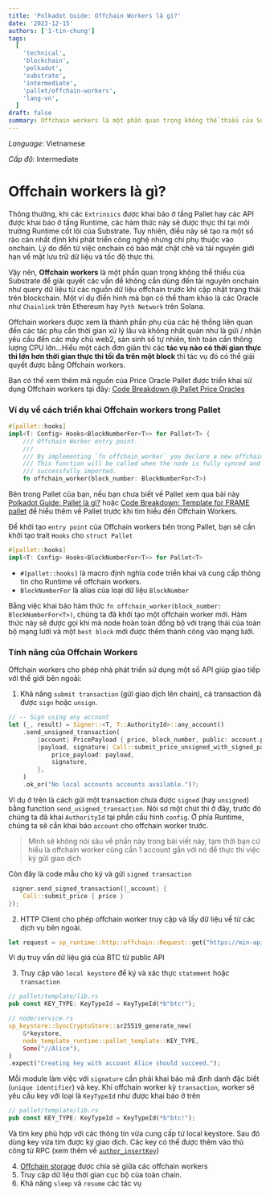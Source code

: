```yaml
---
title: 'Polkadot Guide: Offchain Workers là gì?'
date: '2023-12-15'
authors: ['1-tin-chung']
tags:
  [
    'technical',
    'blockchain',
    'polkadot',
    'substrate',
    'intermediate',
    'pallet/offchain-workers',
    'lang-vn',
  ]
draft: false
summary: Offchain workers là một phần quan trọng không thể thiếu của Substrate để giải quyết các vấn đề không cần dùng đến tài nguyên onchain như query dữ liệu từ các nguồn dữ liệu offchain trước khi cập nhật trạng thái trên blockchain.
---
```


_Language_: Vietnamese

_Cấp độ_: Intermediate

# Offchain workers là gì?

Thông thường, khi các `Extrinsics` được khai báo ở tầng Pallet hay các API được khai báo ở tấng Runtime, các hàm thức này sẽ được thực thi tại môi trường Runtime cốt lõi của Substrate. Tuy nhiên, điều này sẽ tạo ra một số rào cản nhất định khi phát triển công nghệ nhưng chỉ phụ thuộc vào onchain. Lý do đến từ việc onchain có bảo mật chặt chẽ và tài nguyên giới hạn về mặt lưu trữ dữ liệu và tốc độ thực thi.

Vậy nên, **Offchain workers** là một phần quan trọng không thể thiếu của Substrate để giải quyết các vấn đề không cần dùng đến tài nguyên onchain như query dữ liệu từ các nguồn dữ liệu offchain trước khi cập nhật trạng thái trên blockchain. Một ví dụ điển hình mà bạn có thể tham khảo là các Oracle như `Chainlink` trên Ethereum hay `Pyth Network` trên Solana.

Offchain workers được xem là thành phần phụ của các hệ thống liên quan đến các tác phụ cần thời gian xử lý lâu và không nhất quán như là gửi / nhận yêu cầu đến các máy chủ web2, sản sinh số tự nhiên, tính toán cần thông lượng CPU lớn...Hiểu một cách đơn giản thì các **tác vụ nào có thời gian thực thi lớn hơn thời gian thực thi tối đa trên một block** thì tác vụ đó có thể giải quyết được bằng Offchain workers.

Bạn có thể xem thêm mã nguồn của Price Oracle Pallet được triển khai sử dụng Offchain workers tại đây: [Code Breakdown @ Pallet Price Oracles](https://openguild.wtf/blog/polkadot/code-breakdown-pallet-price-oracle)

### Ví dụ về cách triển khai Offchain workers trong Pallet

```rust
#[pallet::hooks]
impl<T: Config> Hooks<BlockNumberFor<T>> for Pallet<T> {
	/// Offchain Worker entry point.
	///
	/// By implementing `fn offchain_worker` you declare a new offchain worker.
	/// This function will be called when the node is fully synced and a new best block is
	/// successfully imported.
	fn offchain_worker(block_number: BlockNumberFor<T>)
```

Bên trong Pallet của bạn, nếu bạn chưa biết về Pallet xem qua bài này [Polkadot Guide: Pallet là gì?](https://openguild.wtf/blog/polkadot/polkadot-guide-pallet-la-gi) hoặc [Code Breakdown: Template for FRAME pallet](https://openguild.wtf/blog/polkadot/code-breakdown-pallet-template) để hiểu thêm về Pallet trước khi tìm hiểu đến Offchain Workers.

Để khởi tạo `entry point` của Offchain workers bên trong Pallet, bạn sẽ cần khởi tạo trait `Hooks` cho `struct Pallet`

```rust
#[pallet::hooks]
impl<T: Config> Hooks<BlockNumberFor<T>> for Pallet<T>
```

- `#[pallet::hooks]` là macro định nghĩa code triển khai và cung cấp thông tin cho Runtime về offchain workers.
- `BlockNumberFor` là alias của loại dữ liệu `BlockNumber`

Bằng việc khai báo hàm thức `fn offchain_worker(block_number: BlockNumberFor<T>)`, chúng ta đã khởi tạo một offchain worker mới. Hàm thức này sẽ được gọi khi mà node hoàn toàn đồng bộ với trạng thái của toàn bộ mạng lưới và một `best block` mới được thêm thành công vào mạng lưới.

### Tính năng của Offchain Workers

Offchain workers cho phép nhà phát triển sử dụng một số API giúp giao tiếp với thế giới bên ngoài:

1. Khả năng `submit transaction` (gửi giao dịch lên chain), cả transaction đã được `sign` hoặc `unsign`.

```rust
// -- Sign using any account
let (_, result) = Signer::<T, T::AuthorityId>::any_account()
	.send_unsigned_transaction(
		|account| PricePayload { price, block_number, public: account.public.clone() },
		|payload, signature| Call::submit_price_unsigned_with_signed_payload {
			price_payload: payload,
			signature,
		},
	)
	.ok_or("No local accounts accounts available.")?;
```

Ví dụ ở trên là cách gửi một transaction chưa được `signed` (hay `unsigned`) bằng function `send_usigned_transaction`. Nói sơ một chút thì ở đây, trước đó chúng ta đã khai `AuthorityId` tại phần cấu hình `config`. Ở phía Runtime, chúng ta sẽ cần khai báo `account` cho offchain worker trước.

> Mình sẽ không nói sâu về phần này trong bài viết này, tạm thời bạn cứ hiểu là offchain worker cũng cần 1 account gắn với nó để thực thi việc ký gửi giao dịch

Cỏn đây là code mẫu cho ký và gửi `signed transaction`

```rust
 signer.send_signed_transaction(|_account| {
	Call::submit_price { price }
});
```

2. HTTP Client cho phép offchain worker truy cập và lấy dữ liệu về từ các dịch vụ bên ngoài.

```rust
let request = sp_runtime::http::offchain::Request::get("https://min-api.cryptocompare.com/data/price?fsym=BTC&tsyms=USD");
```

Ví dụ truy vấn dữ liệu giá của BTC từ public API

3. Truy cập vào `local keystore` để ký và xác thực `statement` hoặc `transaction`

```rust
// pallet/template/lib.rs
pub const KEY_TYPE: KeyTypeId = KeyTypeId(*b"btc!");

// node/service.rs
sp_keystore::SyncCryptoStore::sr25519_generate_new(
	&*keystore,
	node_template_runtime::pallet_template::KEY_TYPE,
	Some("//Alice"),
)
.expect("Creating key with account Alice should succeed.");
```

Mỗi module làm việc với `signature` cần phải khai báo mã định danh đặc biết (`unique identifier`) và key. Khi offchain worker ký `transaction`, worker sẽ yêu cầu key với loại là `KeyTypeId` như được khai báo ở trên

```rust
// pallet/template/lib.rs
pub const KEY_TYPE: KeyTypeId = KeyTypeId(*b"btc!");
```

Và tìm key phù hợp với các thông tin vừa cung cấp từ local keystore. Sau đó dùng key vừa tim được ký giao dịch. Các key có thể được thêm vào thủ công từ RPC (xem thêm về [`author_insertKey`](https://github.com/Phala-Network/khala-parachain/blob/main/scripts/js/insert_session_key.js))

4. [Offchain storage](https://openguild.wtf/blog/polkadot/polkadot-guide-offchain-storage) được chia sẻ giữa các offchain workers
5. Truy cập dữ liệu thời gian cục bộ của toàn chain.
6. Khả năng `sleep` và `resume` các tác vụ
